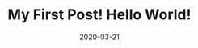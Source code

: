 ---
title: My First Post! Hello World!
slug: my-first-Post
date: 2020-03-21
featureImage: rectangle1.jpg
excerpt: Lorem ipsum dolor sit amet, consectetur adipiscing elit. Donec magna id mattis neque velit proin pulvinar bibendum integer. At convallis sapien, eleifend id. Amet, quam sapien enim, parturient. Sed auctor id nibh ut odio nulla tortor mauris. Semper pharetra, euismod dolor tellus auctor mauris. Quis cras nibh nullam enim sit faucibus aliquet pharetra tortor. Magna orci, facilisis mauris enim scelerisque faucibus vitae adipiscing. Neque amet scelerisque suspendisse proin mauris porttitor convallis mi consequat.
---
